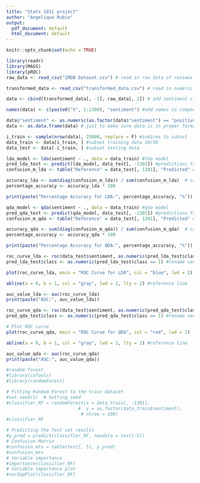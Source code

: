 ```yaml
---
title: "Stats 101C project"
author: "Angelique Rubio"
output:
  pdf_document: default
  html_document: default
---
```


```r
knitr::opts_chunk$set(echo = TRUE)
```

```r
library(readr)
library(MASS)
library(pROC)
raw_data <- read_csv("IMDB Dataset.csv") # read in raw data of reviews

transformed_data <- read_csv("transformed_data.csv") # read in numeric data of reviews converted into numerical data through tfidf

data <- cbind(transformed_data[, -1], raw_data[, 2]) # add sentiment classifications to transformed data

names(data) <- c(paste0("V", 1:1300), "sentiment") #add names to components to make it easier to manipulate

data$"sentiment" <- as.numeric(as.factor(data$"sentiment") == "positive") #rename sentiment component
data <- as.data.frame(data) # just to make sure data is in proper format

i_train <- sample(nrow(data), 25000, replace = F) #indices to subset 
data_train <- data[i_train, ] #subset training data 50/50
data_test <- data[-i_train, ] #subset testing data

lda_model <- lda(sentiment ~ ., data = data_train) #lda model
pred_lda_test <- predict(lda_model, data_test[, -1301]) #predictions from lda model
confusion_m_lda <- table("Reference" = data_test[, 1301], "Predicted" = pred_lda_test$class) #compare predictions to true classifications

accuracy_lda <- sum(diag(confusion_m_lda)) / sum(confusion_m_lda)  # calculate accuracy
percentage_accuracy <- accuracy_lda * 100

print(paste("Percentage Accuracy for LDA:", percentage_accuracy, "%")) #output percentage accuracy

qda_model <- qda(sentiment ~ ., data = data_train) #qda model
pred_qda_test <- predict(qda_model, data_test[, -1301]) #predictions from qda model
confusion_m_qda <- table("Reference" = data_test[, 1301], "Predicted" = pred_qda_test$class)

accuracy_qda <- sum(diag(confusion_m_qda)) / sum(confusion_m_qda)  # calculate accuracy
percentage_accuracy <- accuracy_qda * 100

print(paste("Percentage Accuracy for QDA:", percentage_accuracy, "%")) #output percentage accuracy

```

```r
roc_curve_lda <- roc(data_test$sentiment, as.numeric(pred_lda_test$class)) # roc curve
pred_lda_test$class <- as.numeric(pred_lda_test$class == 1) #rename sentiment component

plot(roc_curve_lda, main = "ROC Curve for LDA", col = "blue", lwd = 2)

abline(a = 0, b = 1, col = "gray", lwd = 2, lty = 2) #reference line

auc_value_lda <- auc(roc_curve_lda)
print(paste("AUC:", auc_value_lda))

roc_curve_qda <- roc(data_test$sentiment, as.numeric(pred_qda_test$class)) # roc curve
pred_qda_test$class <- as.numeric(pred_qda_test$class == 1) #rename sentiment component

# Plot ROC curve
plot(roc_curve_qda, main = "ROC Curve for QDA", col = "red", lwd = 2)

abline(a = 0, b = 1, col = "gray", lwd = 2, lty = 2) #reference line

auc_value_qda <- auc(roc_curve_qda)
print(paste("AUC:", auc_value_qda))
```

```r
#random forest 
#library(caTools) 
#library(randomForest) 

# Fitting Random Forest to the train dataset 
#set.seed(1)  # Setting seed 
#classifier_RF = randomForest(x = data_train[, -1301], 
                           #  y = as.factor(data_train$sentiment), 
                            # ntree = 100)
#classifier_RF 

# Predicting the Test set results 
#y_pred = predict(classifier_RF, newdata = test[-5]) 
# Confusion Matrix 
#confusion_mtx = table(test[, 5], y_pred)
#confusion_mtx 
# Variable importance 
#importance(classifier_RF) 
# Variable importance plot 
#varImpPlot(classifier_RF) 
```

